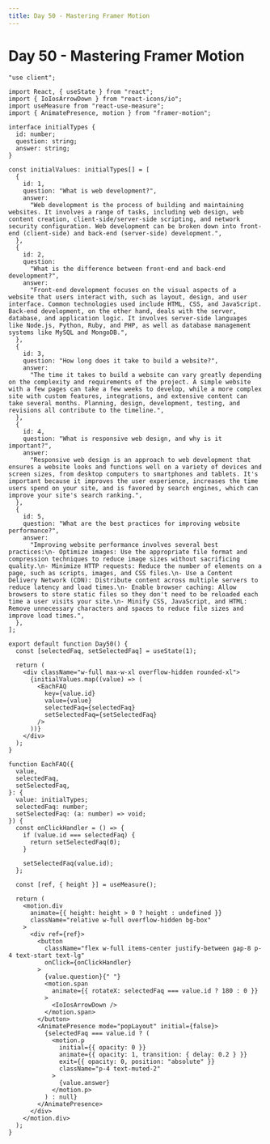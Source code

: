 ```yaml
---
title: Day 50 - Mastering Framer Motion
---
```


# Day 50 - Mastering Framer Motion

<Tabs id="day-50">

<Tab label="Preview">

<ComponentPreview name="framer-motion-day-50" />

</Tab>

<Tab label="Code">

```tsx title="components/day-50.tsx" showLineNumbers
"use client";

import React, { useState } from "react";
import { IoIosArrowDown } from "react-icons/io";
import useMeasure from "react-use-measure";
import { AnimatePresence, motion } from "framer-motion";

interface initialTypes {
  id: number;
  question: string;
  answer: string;
}

const initialValues: initialTypes[] = [
  {
    id: 1,
    question: "What is web development?",
    answer:
      "Web development is the process of building and maintaining websites. It involves a range of tasks, including web design, web content creation, client-side/server-side scripting, and network security configuration. Web development can be broken down into front-end (client-side) and back-end (server-side) development.",
  },
  {
    id: 2,
    question:
      "What is the difference between front-end and back-end development?",
    answer:
      "Front-end development focuses on the visual aspects of a website that users interact with, such as layout, design, and user interface. Common technologies used include HTML, CSS, and JavaScript. Back-end development, on the other hand, deals with the server, database, and application logic. It involves server-side languages like Node.js, Python, Ruby, and PHP, as well as database management systems like MySQL and MongoDB.",
  },
  {
    id: 3,
    question: "How long does it take to build a website?",
    answer:
      "The time it takes to build a website can vary greatly depending on the complexity and requirements of the project. A simple website with a few pages can take a few weeks to develop, while a more complex site with custom features, integrations, and extensive content can take several months. Planning, design, development, testing, and revisions all contribute to the timeline.",
  },
  {
    id: 4,
    question: "What is responsive web design, and why is it important?",
    answer:
      "Responsive web design is an approach to web development that ensures a website looks and functions well on a variety of devices and screen sizes, from desktop computers to smartphones and tablets. It's important because it improves the user experience, increases the time users spend on your site, and is favored by search engines, which can improve your site's search ranking.",
  },
  {
    id: 5,
    question: "What are the best practices for improving website performance?",
    answer:
      "Improving website performance involves several best practices:\n- Optimize images: Use the appropriate file format and compression techniques to reduce image sizes without sacrificing quality.\n- Minimize HTTP requests: Reduce the number of elements on a page, such as scripts, images, and CSS files.\n- Use a Content Delivery Network (CDN): Distribute content across multiple servers to reduce latency and load times.\n- Enable browser caching: Allow browsers to store static files so they don't need to be reloaded each time a user visits your site.\n- Minify CSS, JavaScript, and HTML: Remove unnecessary characters and spaces to reduce file sizes and improve load times.",
  },
];

export default function Day50() {
  const [selectedFaq, setSelectedFaq] = useState(1);

  return (
    <div className="w-full max-w-xl overflow-hidden rounded-xl">
      {initialValues.map((value) => (
        <EachFAQ
          key={value.id}
          value={value}
          selectedFaq={selectedFaq}
          setSelectedFaq={setSelectedFaq}
        />
      ))}
    </div>
  );
}

function EachFAQ({
  value,
  selectedFaq,
  setSelectedFaq,
}: {
  value: initialTypes;
  selectedFaq: number;
  setSelectedFaq: (a: number) => void;
}) {
  const onClickHandler = () => {
    if (value.id === selectedFaq) {
      return setSelectedFaq(0);
    }

    setSelectedFaq(value.id);
  };

  const [ref, { height }] = useMeasure();

  return (
    <motion.div
      animate={{ height: height > 0 ? height : undefined }}
      className="relative w-full overflow-hidden bg-box"
    >
      <div ref={ref}>
        <button
          className="flex w-full items-center justify-between gap-8 p-4 text-start text-lg"
          onClick={onClickHandler}
        >
          {value.question}{" "}
          <motion.span
            animate={{ rotateX: selectedFaq === value.id ? 180 : 0 }}
          >
            <IoIosArrowDown />
          </motion.span>
        </button>
        <AnimatePresence mode="popLayout" initial={false}>
          {selectedFaq === value.id ? (
            <motion.p
              initial={{ opacity: 0 }}
              animate={{ opacity: 1, transition: { delay: 0.2 } }}
              exit={{ opacity: 0, position: "absolute" }}
              className="p-4 text-muted-2"
            >
              {value.answer}
            </motion.p>
          ) : null}
        </AnimatePresence>
      </div>
    </motion.div>
  );
}
```

</Tab>

</Tabs>
